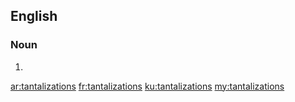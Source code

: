 ==English==

===Noun===
{{head|en|noun plural form}}

# {{plural of|tantalization|lang=en}}

[[ar:tantalizations]]
[[fr:tantalizations]]
[[ku:tantalizations]]
[[my:tantalizations]]
